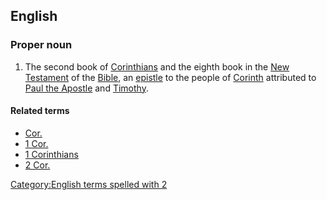 {{book of the Bible|Second Epistle to the Corinthians}}

==English==

===Proper noun===
{{en-proper noun}}

# {{context|biblical|lang=en}} The second book of [[Corinthians]] and the eighth book in the [[New Testament]] of the [[Bible]], an [[epistle]] to the people of [[w:Corinth|Corinth]] attributed to [[w:Paul the Apostle|Paul the Apostle]] and [[w:Timothy|Timothy]].

====Related terms====
*[[Cor.]]
*[[1 Cor.]]
*[[1 Corinthians]]
*[[2 Cor.]]

[[Category:English terms spelled with 2]]